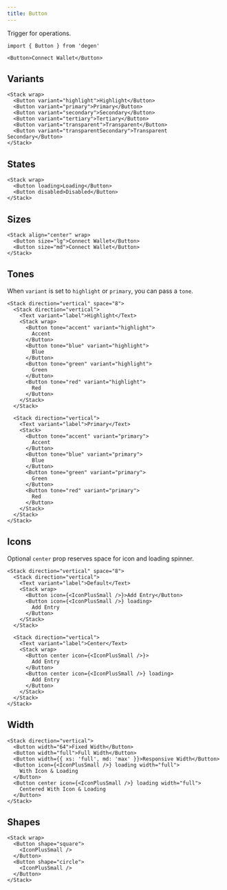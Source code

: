 ```yaml
---
title: Button
---
```


Trigger for operations.

```tsx
import { Button } from 'degen'
```

```tsx live=true
<Button>Connect Wallet</Button>
```

## Variants

```tsx live=true
<Stack wrap>
  <Button variant="highlight">Highlight</Button>
  <Button variant="primary">Primary</Button>
  <Button variant="secondary">Secondary</Button>
  <Button variant="tertiary">Tertiary</Button>
  <Button variant="transparent">Transparent</Button>
  <Button variant="transparentSecondary">Transparent Secondary</Button>
</Stack>
```

## States

```tsx live=true
<Stack wrap>
  <Button loading>Loading</Button>
  <Button disabled>Disabled</Button>
</Stack>
```

## Sizes

```tsx live=true
<Stack align="center" wrap>
  <Button size="lg">Connect Wallet</Button>
  <Button size="md">Connect Wallet</Button>
</Stack>
```

## Tones

When `variant` is set to `highlight` or `primary`, you can pass a `tone`.

```tsx live=true
<Stack direction="vertical" space="8">
  <Stack direction="vertical">
    <Text variant="label">Highlight</Text>
    <Stack wrap>
      <Button tone="accent" variant="highlight">
        Accent
      </Button>
      <Button tone="blue" variant="highlight">
        Blue
      </Button>
      <Button tone="green" variant="highlight">
        Green
      </Button>
      <Button tone="red" variant="highlight">
        Red
      </Button>
    </Stack>
  </Stack>

  <Stack direction="vertical">
    <Text variant="label">Primary</Text>
    <Stack>
      <Button tone="accent" variant="primary">
        Accent
      </Button>
      <Button tone="blue" variant="primary">
        Blue
      </Button>
      <Button tone="green" variant="primary">
        Green
      </Button>
      <Button tone="red" variant="primary">
        Red
      </Button>
    </Stack>
  </Stack>
</Stack>
```

## Icons

Optional `center` prop reserves space for icon and loading spinner.

```tsx live=true
<Stack direction="vertical" space="8">
  <Stack direction="vertical">
    <Text variant="label">Default</Text>
    <Stack wrap>
      <Button icon={<IconPlusSmall />}>Add Entry</Button>
      <Button icon={<IconPlusSmall />} loading>
        Add Entry
      </Button>
    </Stack>
  </Stack>

  <Stack direction="vertical">
    <Text variant="label">Center</Text>
    <Stack wrap>
      <Button center icon={<IconPlusSmall />}>
        Add Entry
      </Button>
      <Button center icon={<IconPlusSmall />} loading>
        Add Entry
      </Button>
    </Stack>
  </Stack>
</Stack>
```

## Width

```tsx live=true
<Stack direction="vertical">
  <Button width="64">Fixed Width</Button>
  <Button width="full">Full Width</Button>
  <Button width={{ xs: 'full', md: 'max' }}>Responsive Width</Button>
  <Button icon={<IconPlusSmall />} loading width="full">
    With Icon & Loading
  </Button>
  <Button center icon={<IconPlusSmall />} loading width="full">
    Centered With Icon & Loading
  </Button>
</Stack>
```

## Shapes

```tsx live=true
<Stack wrap>
  <Button shape="square">
    <IconPlusSmall />
  </Button>
  <Button shape="circle">
    <IconPlusSmall />
  </Button>
</Stack>
```
